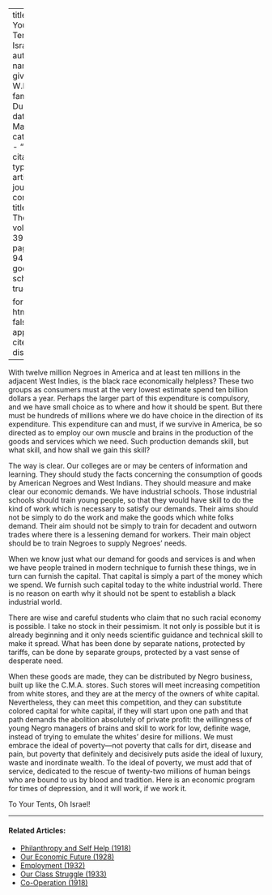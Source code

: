 
---
title: 'To Your Tents, Oh Israel!'
author:
  - name:
      given: W.E.B.
      family: Du Bois
date: Mar. 1932
categories: 
  - ""
citation: 
  type: article-journal
  container-title: The Crisis
  volume: 39
  issue: 3
  page: 93-94
google-scholar: true

format:
  html:
    toc: false
    appendix-cite-as: display
---


With twelve million Negroes in America and at least ten millions in the adjacent West Indies, is the black race economically helpless? These two groups as consumers must at the very lowest estimate spend ten billion dollars a year. Perhaps the larger part of this expenditure is compulsory, and we have small choice as to where and how it should be spent. But there must be hundreds of millions where we do have choice in the direction of its expenditure. This expenditure can and must, if we survive in America, be so directed as to employ our own muscle and brains in the production of the goods and services which we need. Such production demands skill, but what skill, and how shall we gain this skill?

The way is clear. Our colleges are or may be centers of information and learning. They should study the facts concerning the consumption of goods by American Negroes and West Indians. They should measure and make clear our economic demands. We have industrial schools. Those industrial schools should train young people, so that they would have skill to do the kind of work which is necessary to satisfy our demands. Their aims should not be simply to do the work and make the goods which white folks demand. Their aim should not be simply to train for decadent and outworn trades where there is a lessening demand for workers. Their main object should be to train Negroes to supply Negroes' needs.

When we know just what our demand for goods and services is and when we have people trained in modern technique to furnish these things, we in turn can furnish the capital. That capital is simply a part of the money which we spend. We furnish such capital today to the white industrial world. There is no reason on earth why it should not be spent to establish a black industrial world.

There are wise and careful students who claim that no such racial economy is possible. I take no stock in their pessimism. It not only is possible but it is already beginning and it only needs scientific guidance and technical skill to make it spread. What has been done by separate nations, protected by tariffs, can be done by separate groups, protected by a vast sense of desperate need.

When these goods are made, they can be distributed by Negro business, built up like the C.M.A. stores. Such stores will meet increasing competition from white stores, and they are at the mercy of the owners of white capital. Nevertheless, they can meet this competition, and they can substitute colored capital for white capital, if they will start upon one path and that path demands the abolition absolutely of private profit: the willingness of young Negro managers of brains and skill to work for low, definite wage, instead of trying to emulate the whites' desire for millions. We must embrace the ideal of poverty---not poverty that calls for dirt, disease and pain, but poverty that definitely and decisively puts aside the ideal of luxury, waste and inordinate wealth. To the ideal of poverty, we must add that of service, dedicated to the rescue of twenty-two millions of human beings who are bound to us by blood and tradition. Here is an economic program for times of depression, and it will work, if we work it.

To Your Tents, Oh Israel!

<!-- Similar articles start here -->

<hr>
#### Related Articles:

* [Philanthropy and Self Help (1918)](/Volumes/16/03/philanthropy_and_self_help.html)
* [Our Economic Future (1928)](/Volumes/35/05/our_economic_future.html)
* [Employment (1932)](/Volumes/39/09/employment.html)
* [Our Class Struggle (1933)](/Volumes/40/07/our_class_struggle.html)
* [Co-Operation (1918)](/Volumes/15/01/cooperation.html)

<!-- Similar articles end here -->